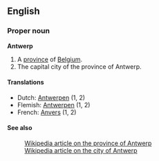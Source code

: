 ==English==
===Proper noun===
'''Antwerp'''

#A [[province]] of [[Belgium]].
#The capital city of the province of Antwerp.

====Translations====
*Dutch: [[Antwerpen]] (1, 2)
*Flemish: [[Antwerpen]] (1, 2)
*French: [[Anvers]] (1, 2)

====See also====
:[[en:Antwerp_(province)|Wikipedia article on the province of Antwerp]]
:[[en:Antwerp_(city)|Wikipedia article on the city of Antwerp]]